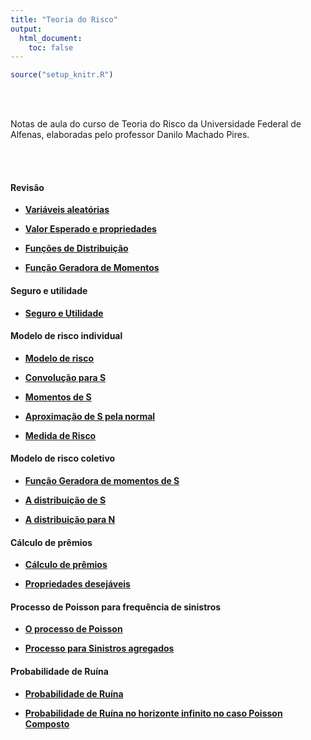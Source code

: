 ```yaml
---
title: "Teoria do Risco"
output:
  html_document:
    toc: false
---
```


```r
source("setup_knitr.R")
```

<br></br>

Notas de aula do curso de Teoria do Risco da Universidade Federal de Alfenas, elaboradas pelo professor Danilo Machado Pires.

<br></br>

#### Revisão

- <a href="https://atuaria.github.io/portalhalley/PDF/TeoriadoRisco/aula 1 - Variaveis aleatorias.pdf"target="_blank">**Variáveis aleatórias**</a>

- <a href="https://atuaria.github.io/portalhalley/PDF/TeoriadoRisco/aula 2 - Valor Esperado e propriedades.pdf"target="_blank">**Valor Esperado e propriedades**</a>

- <a href="https://atuaria.github.io/portalhalley/PDF/TeoriadoRisco/aula 3 - Funcoes de Distribuicao.pdf"target="_blank">**Funções de Distribuição**</a>

- <a href="https://atuaria.github.io/portalhalley/PDF/TeoriadoRisco/aula 4 - Funcao Geradora de Momentos.pdf"target="_blank">**Função Geradora de Momentos**</a>

#### Seguro e utilidade

- <a href="https://atuaria.github.io/portalhalley/PDF/TeoriadoRisco/aula 5 - Seguro e Utilidade.pdf"target="_blank">**Seguro e Utilidade**</a>

#### Modelo de risco individual

- <a href="https://atuaria.github.io/portalhalley/PDF/TeoriadoRisco/aula 6 - Modelo de risco.pdf"target="_blank">**Modelo de risco**</a>

- <a href="https://atuaria.github.io/portalhalley/PDF/TeoriadoRisco/aula 7 - Convolucao para S.pdf"target="_blank">**Convolução para S**</a>

- <a href="https://atuaria.github.io/portalhalley/PDF/TeoriadoRisco/aula 8 - Momentos de S.pdf"target="_blank">**Momentos de S**</a>

- <a href="https://atuaria.github.io/portalhalley/PDF/TeoriadoRisco/aula 9 - Aproximacao de S pela normal.pdf"target="_blank">**Aproximação de S pela normal**</a>

- <a href="https://atuaria.github.io/portalhalley/PDF/TeoriadoRisco/aula 10 - Medida de Risco.pdf"target="_blank">**Medida de Risco**</a>

#### Modelo de risco coletivo

- <a href="https://atuaria.github.io/portalhalley/PDF/TeoriadoRisco/aula 11 - Funcao Geradora de momentos de S.pdf"target="_blank">**Função Geradora de momentos de S**</a>

- <a href="https://atuaria.github.io/portalhalley/PDF/TeoriadoRisco/aula 12 - A distribuicao de S.pdf"target="_blank">**A distribuição de S**</a>

- <a href="https://atuaria.github.io/portalhalley/PDF/TeoriadoRisco/aula 13 - A distribuicao para N.pdf"target="_blank">**A distribuição para N**</a>

#### Cálculo de prêmios

- <a href="https://atuaria.github.io/portalhalley/PDF/TeoriadoRisco/aula 14 - Calculo de premios.pdf"target="_blank">**Cálculo de prêmios**</a>

- <a href="https://atuaria.github.io/portalhalley/PDF/TeoriadoRisco/aula 15 - Propriedades desejaveis.pdf"target="_blank">**Propriedades desejáveis**</a>

#### Processo de Poisson para frequência de sinistros

- <a href="https://atuaria.github.io/portalhalley/PDF/TeoriadoRisco/aula 16 - O processo de Poisson.pdf"target="_blank">**O processo de Poisson**</a>

- <a href="https://atuaria.github.io/portalhalley/PDF/TeoriadoRisco/aula 17 - Processo para Sinistros agregados.pdf"target="_blank">**Processo para Sinistros agregados**</a>

#### Probabilidade de Ruína

- <a href="https://atuaria.github.io/portalhalley/PDF/TeoriadoRisco/aula 18 - Probabilidade de Ruina.pdf"target="_blank">**Probabilidade de Ruína**</a>

- <a href="https://atuaria.github.io/portalhalley/PDF/TeoriadoRisco/aula 19 - Probabilidade de Ruina no horizonte infinito no caso Poisson Composto.pdf"target="_blank">**Probabilidade de Ruína no horizonte infinito no caso Poisson Composto**</a>

<br></br>
<br></br>


